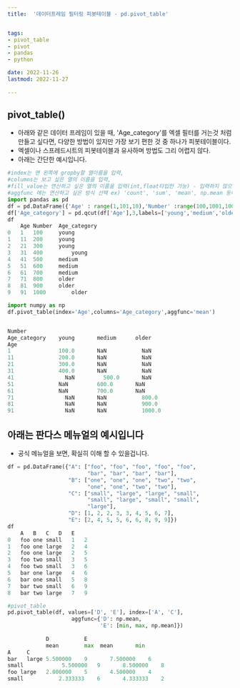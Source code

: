 ```yaml
---
title:  '데이터프레임 필터링 피봇테이블 - pd.pivot_table'


tags:
- pivot_table
- pivot
- pandas
- python

date: 2022-11-26
lastmod: 2022-11-27
 
---
```


## pivot_table()

- 아래와 같은 데이터 프레임이 있을 때, 'Age_category'를 엑셀 필터를 거는것 처럼 만들고 싶다면, 다양한 방법이 있지만 가장 보기 편한 것 중 하나가 피봇테이블이다.
- 엑셀이나 스프레드시트의 피봇테이블과 유사하며 방법도 그리 어렵지 않다.
- 아래는 간단한 예시입니다.

```python
#index는 맨 왼쪽에 gropby할 열이름을 입력,
#columns는 보고 싶은 열의 이름을 입력,
#fill_value는 연산하고 싶은 열의 이름을 입력(int,float타입만 가능) - 입력하지 않으면 default값으로 수치화할 수 있는 열들이 들어감.
#aggfunc 에는 연산하고 싶은 방식 선택 ex) 'count', 'sum', 'mean', np.mean 등이 있다.
import pandas as pd
df = pd.DataFrame({'Age' : range(1,101,10),'Number' :range(100,1001,100)})
df['Age_category'] = pd.qcut(df['Age'],3,labels=['young','medium','older']) 
df
	Age	Number	Age_category
0	1	100	    young
1	11	200	    young
2	21	300	    young
3	31	400 	    young
4	41	500	    medium
5	51	600	    medium
6	61	700	    medium
7	71	800	    older
8	81	900	    older
9	91	1000	    older

import numpy as np
df.pivot_table(index='Age',columns='Age_category',aggfunc='mean')


Number
Age_category	young   	medium	    older
Age			
1	            100.0	    NaN           NaN
11	            200.0	    NaN           NaN
21	            300.0	    NaN           NaN
31	            400.0	    NaN           NaN
41                NaN         500.0       NaN
51	            NaN         600.0       NaN
61	            NaN         700.0       NaN
71                NaN       NaN           800.0
81                NaN       NaN           900.0
91                NaN       NaN           1000.0
```

## 아래는 판다스 메뉴얼의 예시입니다

- 공식 메뉴얼을 보면, 확실히 이해 할 수 있을겁니다.

```python
df = pd.DataFrame({"A": ["foo", "foo", "foo", "foo", "foo",
                         "bar", "bar", "bar", "bar"],
                   "B": ["one", "one", "one", "two", "two",
                         "one", "one", "two", "two"],
                   "C": ["small", "large", "large", "small",
                         "small", "large", "small", "small",
                         "large"],
                   "D": [1, 2, 2, 3, 3, 4, 5, 6, 7],
                   "E": [2, 4, 5, 5, 6, 6, 8, 9, 9]})
df
	A	B	C	D	E
0	foo	one	small	1	2
1	foo	one	large	2	4
2	foo	one	large	2	5
3	foo	two	small	3	5
4	foo	two	small	3	6
5	bar	one	large	4	6
6	bar	one	small	5	8
7	bar	two	small	6	9
8	bar	two	large	7	9

#pivot_table
pd.pivot_table(df, values=['D', 'E'], index=['A', 'C'],
                    aggfunc={'D': np.mean,
                             'E': [min, max, np.mean]})
                             
            D           E
            mean        max	 mean	    min
A     C				
bar   large 5.500000	9   	7.500000	6
small            5.500000	9   	8.500000	8
foo	large   2.000000	5   	4.500000	4
small           2.333333	6   	4.333333	2

```